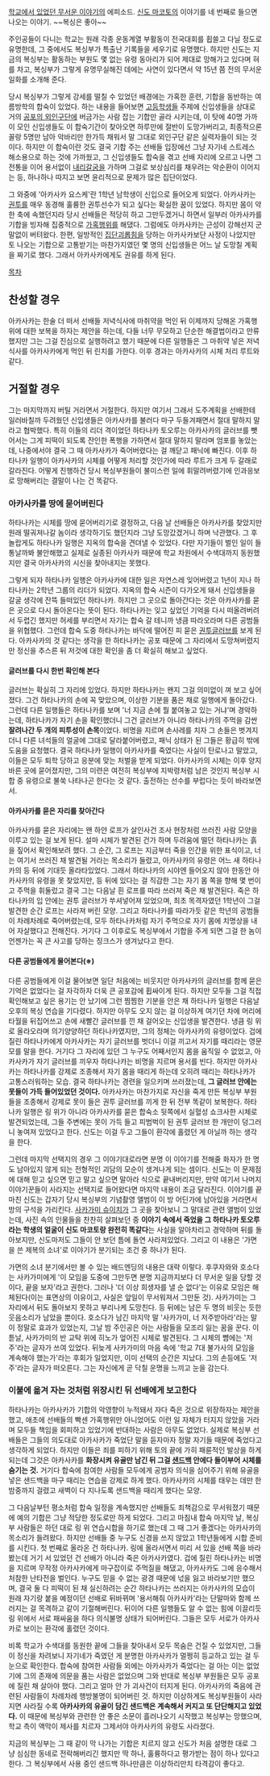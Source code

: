 [[학교에서 있었던 무서운 이야기]]의 에피소드. [[신도 마코토]]의 이야기를 네 번째로 들으면 나오는 이야기. ~~복싱은 좋아~~

주인공들이 다니는 학교는 원래 각종 운동계열 부활동이 전국대회를 휩쓸고 다닐 정도로 유명한데, 그 중에서도 복싱부가 특출난 기록들을 세우기로 유명했다. 하지만 신도는 지금의 복싱부는 활동하는 부원도 몇 없는 유령 동아리가 되어 제대로 망해가고 있다며 혀를 차고, 복싱부가 그렇게 유명무실해진 데에는 사연이 있다면서 약 15년 쯤 전의 무서운 일화를 소개해 준다.

당시 복싱부가 그렇게 강세를 떨칠 수 있었던 배경에는 가혹한 훈련, 기합을 동반하는 여름방학의 합숙이 있었다. 하는 내용을 들어보면 [[고등학생]]들 주제에 신입생들을 상대로 거의 [[공포의 외인구단]]에 버금가는 사람 잡는 기합만 골라 시키는데, 이 탓에 40명 가까이 모인 신입생들도 이 합숙기간이 찾아오면 하루만에 절반이 도망가버리고, 최종적으론 꼴랑 5명만 남아 악바리만 한가득 채워서 말 그대로 외인구단 같은 실력자들이 되는 것이다.
하지만 이 합숙이란 것도 결국 기합 주는 선배들 입장에선 그냥 자기네 스트레스 해소용으로 하는 것에 가까웠고, 그 신입생들도 합숙을 겪고 선배 자리에 오르고 나면 그 전통을 이어 용서없이 [[내리갈굼]]을 가하며 그걸로 보상심리를 채우려는 악순환이 이어지는 등, 하나하나 따지고 보면 윤리적으로 문제가 많은 집단이었다.

그 와중에 '아카사카 요스케'란 1학년 남학생이 신입으로 들어오게 되었다. 아카사카는 [[권투]]를 매우 동경해 훌륭한 권투선수가 되고 싶다는 확실한 꿈이 있었다. 하지만 몸이 약한 축에 속했던지라 당시 선배들은 적당히 하고 그만두겠거니 하면서 일부러 아카사카를 기합을 빙자해 집중적으로 [[가혹행위]]를 해댔다. 그럼에도 아카사카는 근성이 강해선지 군말없이 버텨왔다.
한편, 일방적인 [[집단괴롭힘]]을 당하는 아카사카보단 사정이 나았지만 토 나오는 기합으로 고통받기는 마찬가지였던 몇 명의 신입생들은 어느 날 도망칠 계획을 짜기로 했다. 그래서 아카사카에게도 권유를 하게 된다.

[[목차]]
== 찬성할 경우 ==
아카사카는 한술 더 떠서 선배들 저녁식사에 마취약을 먹인 뒤 이제까지 당해온 가혹행위에 대한 보복을 하자는 제안을 하는데, 다들 너무 무모하고 단순한 해결법이라고 만류했지만 그는 그걸 진심으로 실행하려고 했기 때문에 다른 일행들은 그 마취약 넣은 저녁식사를 아카사카에게 먹인 뒤 린치를 가한다. 이후 경과는 아카사카의 시체 처리 루트와 같다.

== 거절할 경우 == 
그는 마지막까지 버틸 거라면서 거절한다. 하지만 여기서 그래서 도주계획을 선배한테 일러바칠까 두려웠던 신입생들은 아카사카를 불러다 마구 두들겨패면서 절대 말하지 말라고 협박했다. 특히 이들의 리더 격이었던 하타나카 토오루는 아카사카의 글러브를 뺏어서는 그게 피떡이 되도록 잔인한 폭행을 가하면서 절대 말하지 말라며 엄포를 놓았는데, 나중에서야 결국 그 때 아카사카가 죽어버렸다는 걸 깨닫고 패닉에 빠진다. 이후 하타나카 일행이 아카사카의 시체를 어떻게 처리할 것인가에 따라 루트가 크게 두 갈래로 갈라진다. 어떻게 진행하건 당시 복싱부원들이 불미스런 일에 휘말려버렸기에 인과응보로 망해버리는 결말이 나는 건 똑같다.

=== 아카사카를 땅에 묻어버린다 ===

하타나카는 시체를 땅에 묻어버리기로 결정하고, 다음 날 선배들은 아카사카를 찾았지만 원래 떨궈져나갈 놈이라 생각하기도 했던지라 그냥 도망갔겠거니 하며 낙관했다.
그 후 놀랍게도 하타나카 일행은 지옥의 합숙을 견뎌낼 수 있었다. 다만 자기들이 벌인 일이 들통날까봐 불안해했고 실제로 실종된 아카사카 때문에 학교 차원에서 수색대까지 동원했지만 결국 아카사카의 시신을 찾아내지는 못했다.

그렇게 되자 하타나카 일행은 아카사카에 대한 일은 자연스레 잊어버렸고 1년이 지나 하타나카는 2학년 그룹의 리더가 되었다. 지옥의 합숙 시즌이 다가오게 돼서 신입생들을 갈굴 생각에 잔뜩 들떠있던 하타나카. 하지만 그 곳으로 돌아간다는 것은 아카사카를 묻은 곳으로 다시 돌아온다는 뜻이 된다. 하타나카는 잊고 싶었던 기억을 다시 떠올려버려서 두렵긴 했지만 허세를 부리면서 자기는 합숙 갈 테니까 냉큼 따라오라며 다른 공범들을 위협했다.
그런데 합숙 도중 하타나카는 바닥에 떨어진 피 묻은 [[권투글러브]]를 보게 된다. 아카사카의 것 같다는 생각을 한 하타나카는 공포 때문에 그 자리에서 도망쳐버렸지만 정신을 추스른 뒤 저것에 대한 확인을 좀 더 확실히 해보고 싶었다.

==== 글러브를 다시 한번 확인해 본다 ====

글러브는 확실히 그 자리에 있었다. 하지만 하타나카는 왠지 그걸 의미없이 껴 보고 싶어졌다. 그건 하타나카의 손에 꼭 맞았으며, 이상한 기분을 품은 채로 일행에게 돌아갔다. 그런데 다른 일행들은 하타나카를 보며 '너 지금 손에 뭘 붙여놓고 있는 거냐'며 경악하는데, 하타나카가 자기 손을 확인했더니 그건 글러브가 아니라 하타나카의 주먹을 감싼 '''잘려나간 두 개의 피투성이 손목'''이었다. 비명을 지르며 손사레를 치자 그 손들은 벗겨지더니 다른 녀석들의 얼굴에 그대로 달라붙어버렸고, 패닉 상태가 된 그들은 황급히 밖에 도움을 요청했다. 결국 하타나카 일행이 아카사카를 죽였다는 사실이 탄로나고 말았고, 이들은 모두 퇴학 당하고 응분에 맞는 처벌을 받게 되었다.
아카사카의 시체는 이후 양지바른 곳에 묻어졌지만, 그의 미련은 여전히 복싱부에 지박령처럼 남은 것인지 복싱부 시합 중 유령으로 불쑥 나타나곤 한다는 것 같다. 출전하는 선수를 부럽다는 듯이 바라보면서.

==== 아카사카를 묻은 자리를 찾아간다 ====

아카사카를 묻은 자리에는 왠 하얀 로프가 살인사건 조사 현장처럼 쓰러진 사람 모양을 이루고 있는 걸 보게 된다. 설마 시체가 발견된 건가 하며 두려움에 떨던 하타나카는 흙을 짚어서 확인해보려 했다. 그 순간, 그 로프는 지금부터 죽을 인간을 위한 표식이고, 너는 여기서 쓰러진 채 발견될 거라는 목소리가 들렸고, 아카사카의 유령은 어느 새 하타나카의 등 뒤에 기대듯 올라타있었다.
그래서 하타나카의 시야엔 들어오지 않아 한동안 아카사카의 유령을 못 찾았지만, 등 뒤에 있다는 걸 직감한 그는 자기 몸 쪽을 향해 몇 번이고 주먹을 휘둘렀고 결국 그는 다음날 흰 로프를 따라 쓰러져 죽은 채 발견된다. 죽은 하타나카의 입 안에는 권투 글러브가 쑤셔넣어져 있었으며, 최초 목격자였던 1학년이 그걸 발견한 순간 로프는 사라져 버린 모양. 그리고 하타나카를 따라가듯 같은 학년의 공범들이 차례차례로 죽어버렸는데, 모두 하타나카처럼 자기 주먹으로 자기 몸에 치명상을 내어 자살했다고 전해진다. 거기다 그 이후로도 복싱부에서 기합을 주게 되면 그걸 한 놈이 언젠가는 꼭 큰 사고를 당하는 징크스가 생겨났다고 한다.

==== 다른 공범들에게 물어본다(※) ====

다른 공범들에게 이걸 물어보면 일단 처음에는 비웃지만 아카사카의 글러브를 함께 묻은 기억은 없었다는 걸 자각하자 더욱 큰 공포감에 휩싸이게 된다. 하지만 모두들 그걸 직접 확인해보고 싶은 용기는 안 났기에 그런 찜찜한 기분을 안은 채 하타나카 일행은 다음날 오후의 복싱 연습을 기다렸다. 하지만 아무도 오지 않는 걸 이상하게 여기던 차에 머리에 타월을 뒤집어쓰고 손에 새빨간 글러브를 낀 채 걸어오는 신입생을 발견한다. 냉큼 링 위로 올라오라며 의기양양하던 하타나카였지만, 그의 정체는 아카사카의 유령이었다.
겁에 질린 하타나카에게 아카사카는 자기 글러브를 벗더니 이걸 끼고서 자기를 때리라는 영문 모를 말을 한다. 거기다 그 자리에 있던 그 누구도 어째서인지 몸을 움직일 수 없었고, 아카사카가 자기 글러브를 끼우자 하타나카는 비명을 지르며 용서를 빈다. 하지만 아카사카는 하타나카를 강제로 조종해서 자기 몸을 때리게 하는데 오히려 때리는 하타나카가 고통스러워하는 모습. 결국 하타나카는 경련을 일으키며 쓰러졌는데, '''그 글러브 안에는 못들이 가득 들어있었던 것이다.''' 아카사카는 마찬가지로 자신을 죽게 만든 복싱부 부원들을 조종해서 강제로 못이 들은 권투 글러브를 끼게 한 뒤 전부 똑같이 보복한다.
하타나카 일행은 링 위가 아니라 아카사카를 묻은 합숙소 뒷쪽에서 실혈성 쇼크사한 시체로 발견되었는데, 그들 주변에는 못이 가득 들고 피범벅이 된 권투 글러브 한 개만이 덩그러니 놓여져 있었다고 한다. 신도는 이걸 두고 그들이 환각에 홀렸던 게 아닐까 하는 생각을 한다.

그런데 마지막 선택지의 경우 그 이야기대로라면 분명 이 이야기를 전해줄 화자가 한 명도 남아있지 않게 되는 전형적인 괴담의 모순이 생겨나게 되는 셈이다. 신도는 이 문제점에 대해 믿고 싶으면 믿고 말고 싶으면 말아라 식으로 끝내버리지만, 만약 여기서 나머지 이야기꾼들이 사라지는 선택지로 들어왔다면 마지막 내용이 조금 달라진다.
이야기를 끝마친 신도는 갑자기 당시 복싱부의 기념촬영 앨범이 이 방 어딘가에 남아있을 거라면서 방의 구석을 가리킨다. [[사카가미 슈이치]]가 그 곳을 찾아보니 그 말대로 관련 앨범이 있었는데, 사진 속의 인물들을 찬찬히 살펴보던 중 '''이야기 속에서 죽었을 그 하타나카 토오루라는 학생의 얼굴이 신도 마코토랑 완전히 똑같다'''는 사실을 알아차리고 경악하며 뒤를 돌아보지만, 신도마저도 그들이 안 보던 틈에 돌연 사라져있었다. 그리고 이 내용은 '가면을 쓴 제복의 소녀'로 이야기가 분기되는 조건 중 하나가 된다.

가면의 소녀 분기에서만 볼 수 있는 배드엔딩의 내용은 대략 이렇다. 후쿠자와와 호소다는 사카가미에게 '이 모임을 도중에 그만두면 분명 지금까지보다 더 무서운 일을 당할 것이다, 끝을 보자'라고 권한다. 그러나 '더 이상 희생자를 낼 순 없다'는 이유로 모임은 해체된다(이는 표면상의 이유이고, 사실은 앞일이 무서워져서 그만둔 것). 사카가미는 그 자리에서 뒤도 돌아보지 못하고 부리나케 도망친다. 등 뒤에는 남은 두 명의 비웃는 듯한 웃음소리가 남았을 뿐이다. 호소다가 남긴 마지막 말 '사카가미, 너 저주받아라'라는 말이 정말로 효과가 있었는지, 그날 밤 주인공은 아는 사람들을 모조리 잃는 꿈을 꾼다. 이튿날, 사카가미의 반 교탁 위에 히노가 엎어진 시체로 발견된다. 그 시체의 뺨에는 '저주'라는 글자가 쓰여 있었다. 뒤늦게 사카가미의 마음 속에 '학교 7대 불가사의 모임을 계속해야 했는가'라는 후회가 일었지만, 이미 선택의 순간은 지났다. 그의 손등에도 '저주'라는 글자가 떠오른다. 그는 자신에게 곧 닥칠 운명을 느끼고 눈을 감는다.

=== 이불에 옮겨 자는 것처럼 위장시킨 뒤 선배에게 보고한다 ===

하타나카는 아카사카가 기합의 악영향이 누적돼서 자다 죽은 것으로 위장하자는 제안을 했고, 애초에 선배들의 빡센 가혹행위만 아니었어도 이런 일 자체가 터지지 않았을 거라며 모두들 책임을 회피하고 있었기에 반대하는 사람은 아무도 없었다.
실제로 복싱부 선배들은 그들의 의도대로 아카사카가 죽었단 말을 듣자마자 정말 자기들 때문에 죽었다고 생각하게 되었다. 하지만 이들은 죄를 피하기 위해 토의 끝에 가히 패륜적인 발상을 하게 되는데 그것은 아카사카를 '''화장시켜 유골만 남긴 뒤 그걸 [[샌드백]] 안에다 들이부어 시체를 숨기는 것.''' 거기다 합숙에 참여한 사람들 모두에게 공범자 의식을 심어주기 위해 유골을 넣은 샌드백을 마구 때리는 연습을 강제로 하게 했다. 아카사카의 시체를 태우는 데만 한밤중까지 걸렸고 새벽이 다 지나도록 샌드백을 때리게 했다는 모양.

그 다음날부턴 평소처럼 합숙 일정을 계속했지만 선배들도 죄책감으로 무서워졌기 때문에 예의 기합은 그냥 적당한 정도로만 하게 되었다. 그리고 마침내 합숙 마지막 날, 복싱부 사람들은 하던 대로 링 위 연습시합을 하기로 했는데 그 때 그거 좋겠다는 아카사카의 목소리가 들려왔다. 하지만 선배들 중 누구도 신경을 쓰지 않았고 1학년들에게 시합 준비를 시킨다. 첫 번째로 올라온 건 하타나카. 링에 올라서면서 미리 서 있을 선배 쪽을 바라봤는데 거기 서 있었던 건 선배가 아니라 죽은 아카사카였다.
겁에 질린 하타나카는 비명을 지르며 무작정 아카사카에게 마구잡이로 주먹질을 해댔고, 아카사카도 그에 응수해서 처참한 난타전을 벌인다. 누구도 믿을 수 없는 광경 때문에 넋을 잃고 바라보기만 했으며, 결국 둘 다 피떡이 된 채 실신하려는 순간 하타나카는 쓰러지는 아카사카의 모습이 원래 자기랑 붙을 예정이던 선배로 뒤바뀌며 '용서해줘 아카사카'라는 단말마와 함께 쓰러지는 걸 목격하고 같이 기절해버린다. 뒤이어 다른 일행들도 알 수 없는 힘에 이끌리듯 링 위에서 서로 패싸움을 하다 의식불명 상태가 되어버린다. 그들은 모두 서로가 아카사카로 보이는 환각에 홀렸던 것이다.

비록 학교가 수색대를 동원한 끝에 그들을 찾아내서 모두 목숨은 건질 수 있었지만, 그들이 정신을 차려보니 자기네가 죽였던 게 분명한 아카사카가 멀쩡히 등교하고 있는 걸 두 눈으로 확인한다. 합숙에 참여한 사람들 외에는 아카사카가 죽었다는 걸 아는 이는 없었기에 그의 존재에 의문을 품는 사람은 없었으며 그와 반대로 복싱부 부원들은 모두 공포에 질린 채 살아야 했다.
그리고 얼마 안 가 괴사건이 터지게 된다. 아카사카의 죽음에 관련된 사람들이 차례차례 행방불명이 되어버린 것. 하지만 이상하게도 복싱부원들이 사라지면 사라질 수록 '''아카사카의 유골이 담긴 샌드백은 계속해서 커지고 또 단단해지고 있었다.''' 이 때문에 복싱부와 관련한 안 좋은 소문이 흘러나오기 시작했고 복싱부는 망했으며, 학교 측이 액막이 제사를 치르자 그제서야 아카사카의 유령도 사라졌다.

지금의 복싱부는 그 때 같이 막 나가는 기합은 치르지 않고 신도가 처음 설명한 대로 그냥 심심한 동네로 전락해버리긴 했지만 딱 하나, 훌륭하다고 평가받는 점이 하나 있다고 한다. 그 복싱부에서 사용 중인 샌드백 하나만큼은 이상하리만치 타격감이 좋다고.
